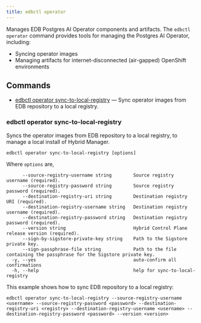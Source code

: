```yaml
---
title: edbctl operator
---
```


Manages EDB Postgres AI Operator components and artifacts. The `edbctl operator` command provides tools for managing the Postgres AI Operator, including:
- Syncing operator images
- Managing artifacts for internet-disconnected (air-gapped) OpenShift environments

## Commands

- [edbctl operator sync-to-local-registry](#) &mdash; Sync operator images from EDB repository to a local registry.

### edbctl operator sync-to-local-registry

Syncs the operator images from EDB repository to a local registry, to manage a local install of Hybrid Manager.

```
edbctl operator sync-to-local-registry [options]
```

Where `options` are,

```
      --source-registry-username string        Source registry username (required).
      --source-registry-password string        Source registry password (required).
      --destination-registry-uri string        Destination registry URI (required).
      --destination-registry-username string   Destination registry username (required).
      --destination-registry-password string   Destination registry password (required).
      --version string                         Hybrid Control Plane release version (required).
      --sign-by-sigstore-private-key string    Path to the Sigstore private key.
      --sign-passphrase-file string            Path to the file containing the passphrase for the Sigstore private key.
  -y, --yes                                    auto-confirm all confirmations
  -h, --help                                   help for sync-to-local-registry
```

This example shows how to sync EDB repository to a local registry:

```
edbctl operator sync-to-local-registry --source-registry-username <username> --source-registry-password <password> --destination-registry-uri <registry> --destination-registry-username <username> --destination-registry-password <password> --version <version>
```
